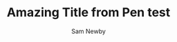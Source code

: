 ---
layout: ../../layouts/Post.astro
title: "Amazing Title from Pen test"
pubDate: "29 Jul 2023"
description: "First test post sent from Pen built with Typer & FastAPI"
author: "Sam Newby"
tags: ["astro", "pen", "typer", "python"]
---